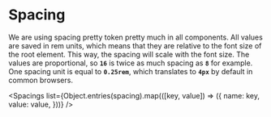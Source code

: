 
<Meta title="Tokens/Spacing" />

# Spacing

We are using spacing pretty token pretty much in all components. All values are saved in rem units, which means that they are relative to the font size of the root element. This way, the spacing will scale with the font size. The values are proportional, so **`16`** is twice as much spacing as **`8`** for example. One spacing unit is equal to **`0.25rem`**, which translates to **`4px`** by default in common browsers.

<Stack marginTop={8} />

<Spacings
  list={Object.entries(spacing).map(([key, value]) => ({
    name: key,
    value: value,
  }))}
/>
